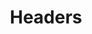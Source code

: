 ---
title: Headers
description: Headers are used to define the structure of your document and provide context for the content that follows. They are essential for creating a well-organized and readable document.
root: required
---